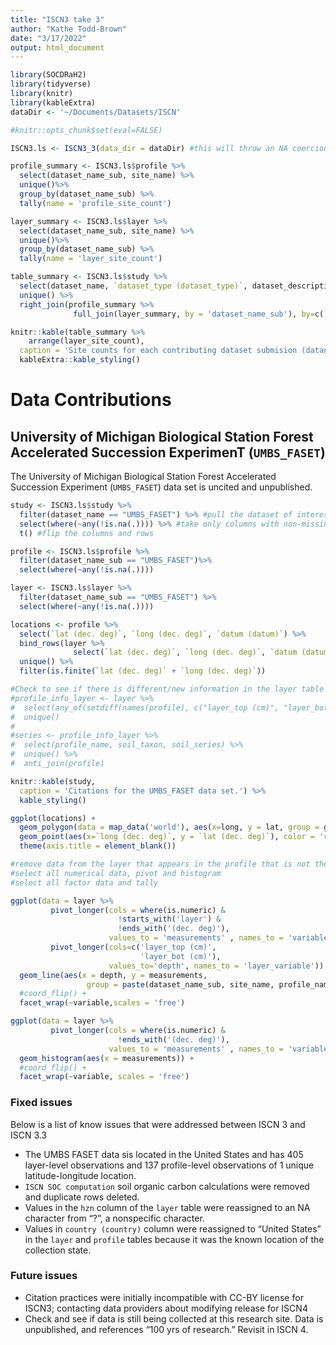```yaml
---
title: "ISCN3 take 3"
author: "Kathe Todd-Brown"
date: "3/17/2022"
output: html_document
---
```


```r
library(SOCDRaH2)
library(tidyverse)
library(knitr)
library(kableExtra)
dataDir <- '~/Documents/Datasets/ISCN'

#knitr::opts_chunk$set(eval=FALSE)
```

```r
ISCN3.ls <- ISCN3_3(data_dir = dataDir) #this will throw an NA coercion warning that you can ignore
```

```r
profile_summary <- ISCN3.ls$profile %>%
  select(dataset_name_sub, site_name) %>%
  unique()%>%
  group_by(dataset_name_sub) %>% 
  tally(name = 'profile_site_count')

layer_summary <- ISCN3.ls$layer %>%
  select(dataset_name_sub, site_name) %>%
  unique()%>%
  group_by(dataset_name_sub) %>% 
  tally(name = 'layer_site_count')

table_summary <- ISCN3.ls$study %>% 
  select(dataset_name, `dataset_type (dataset_type)`, dataset_description) %>%
  unique() %>%
  right_join(profile_summary %>%
              full_join(layer_summary, by = 'dataset_name_sub'), by=c('dataset_name' = 'dataset_name_sub'))

knitr::kable(table_summary %>%
    arrange(layer_site_count), 
  caption = 'Site counts for each contributing dataset submision (dataname_sub) in the profile and layer data table.')%>%
  kableExtra::kable_styling()
```

# Data Contributions

## University of Michigan Biological Station Forest Accelerated Succession ExperimenT (`UMBS_FASET`)

The University of Michigan Biological Station Forest Accelerated Succession Experiment (`UMBS_FASET`) data set is uncited and unpublished.

```r
study <- ISCN3.ls$study %>% 
  filter(dataset_name == "UMBS_FASET") %>% #pull the dataset of interest
  select(where(~any(!is.na(.)))) %>% #take only columns with non-missing values
  t() #flip the columns and rows

profile <- ISCN3.ls$profile %>%
  filter(dataset_name_sub == "UMBS_FASET")%>%
  select(where(~any(!is.na(.))))

layer <- ISCN3.ls$layer %>%
  filter(dataset_name_sub == "UMBS_FASET") %>%
  select(where(~any(!is.na(.))))

locations <- profile %>% 
  select(`lat (dec. deg)`, `long (dec. deg)`, `datum (datum)`) %>%
  bind_rows(layer %>%
              select(`lat (dec. deg)`, `long (dec. deg)`, `datum (datum)`)) %>%
  unique() %>%
  filter(is.finite(`lat (dec. deg)` + `long (dec. deg)`))

#Check to see if there is different/new information in the layer table that is not in the profile
#profile_info_layer <- layer %>%
#  select(any_of(setdiff(names(profile), c("layer_top (cm)", "layer_bot (cm)", "soc (g cm-2)")))) %>%
#  unique()
#
#series <- profile_info_layer %>% 
#  select(profile_name, soil_taxon, soil_series) %>% 
#  unique() %>%
#  anti_join(profile)
```

```r
knitr::kable(study,
  caption = 'Citations for the UMBS_FASET data set.') %>%
  kable_styling()
```


```r
ggplot(locations) +
  geom_polygon(data = map_data('world'), aes(x=long, y = lat, group = group)) +
  geom_point(aes(x=`long (dec. deg)`, y = `lat (dec. deg)`), color = 'red', size = 3) +
  theme(axis.title = element_blank())

#remove data from the layer that appears in the profile that is not the top/bottom/soc
#select all numerical data, pivot and histogram
#select all factor data and tally
```

```r

ggplot(data = layer %>%
         pivot_longer(cols = where(is.numeric) & 
                        !starts_with('layer') &
                        !ends_with('(dec. deg)'),
                      values_to = 'measurements' , names_to = 'variable') %>%
         pivot_longer(cols=c('layer_top (cm)',
                             'layer_bot (cm)'),
                      values_to='depth', names_to = 'layer_variable')) +
  geom_line(aes(x = depth, y = measurements,
                 group = paste(dataset_name_sub, site_name, profile_name))) +
  #coord_flip() +
  facet_wrap(~variable,scales = 'free')

ggplot(data = layer %>%
         pivot_longer(cols = where(is.numeric) &
                        !ends_with('(dec. deg)'),
                      values_to = 'measurements' , names_to = 'variable')) +
  geom_histogram(aes(x = measurements)) +
  #coord_flip() +
  facet_wrap(~variable, scales = 'free')

```


### Fixed issues

Below is a list of know issues that were addressed between ISCN 3 and ISCN 3.3

  + The UMBS FASET data sis located in the United States and has 405 layer-level observations and 137 profile-level observations of 1 unique latitude-longitude location.
  + `ISCN SOC computation` soil organic carbon calculations were removed and duplicate rows deleted.
  + Values in the `hzn` column of the `layer` table were reassigned to an NA character from "?", a nonspecific character.
  + Values in  `country (country)` column were reassigned to "United States" in the `layer` and `profile` tables because it was the known location of the collection state.
  
### Future issues
  + Citation practices were initially incompatible with CC-BY license for ISCN3; contacting data providers about modifying release for ISCN4
  + Check and see if data is still being collected at this research site. Data is unpublished, and references "100 yrs of research." Revisit in ISCN 4.
